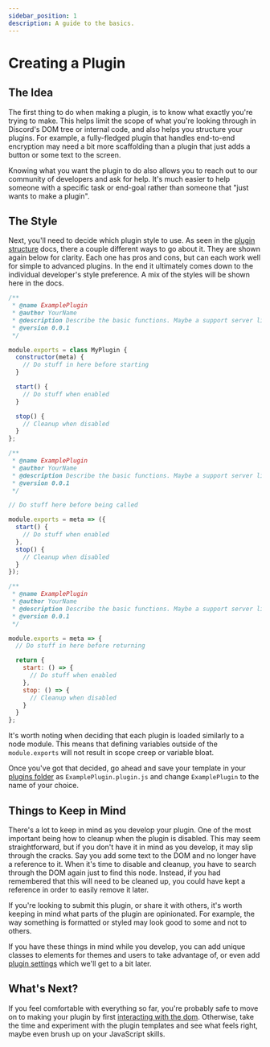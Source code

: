 ```yaml
---
sidebar_position: 1
description: A guide to the basics.
---
```


# Creating a Plugin

## The Idea

The first thing to do when making a plugin, is to know what exactly you're trying to make. This helps limit the scope of what you're looking through in Discord's DOM tree or internal code, and also helps you structure your plugins. For example, a fully-fledged plugin that handles end-to-end encryption may need a bit more scaffolding than a plugin that just adds a button or some text to the screen.

Knowing what you want the plugin to do also allows you to reach out to our community of developers and ask for help. It's much easier to help someone with a specific task or end-goal rather than someone that "just wants to make a plugin".

## The Style

Next, you'll need to decide which plugin style to use. As seen in the [plugin structure](../introduction/structure.md) docs, there a couple different ways to go about it. They are shown again below for clarity. Each one has pros and cons, but can each work well for simple to advanced plugins. In the end it ultimately comes down to the individual developer's style preference. A mix of the styles will be shown here in the docs.


<Tabs className="code-tabs">
<TabItem value="class">

```js showLineNumbers
/**
 * @name ExamplePlugin
 * @author YourName
 * @description Describe the basic functions. Maybe a support server link.
 * @version 0.0.1
 */

module.exports = class MyPlugin {
  constructor(meta) {
    // Do stuff in here before starting
  }

  start() {
    // Do stuff when enabled
  }

  stop() {
    // Cleanup when disabled
  }
};
```

</TabItem>

<TabItem value="arrow">

```js showLineNumbers
/**
 * @name ExamplePlugin
 * @author YourName
 * @description Describe the basic functions. Maybe a support server link.
 * @version 0.0.1
 */

// Do stuff here before being called

module.exports = meta => ({
  start() {
    // Do stuff when enabled
  },
  stop() {
    // Cleanup when disabled
  }
});
```

</TabItem>

<TabItem value="return">

```js showLineNumbers
/**
 * @name ExamplePlugin
 * @author YourName
 * @description Describe the basic functions. Maybe a support server link.
 * @version 0.0.1
 */

module.exports = meta => {
  // Do stuff in here before returning

  return {
    start: () => {
      // Do stuff when enabled
    },
    stop: () => {
      // Cleanup when disabled
    }
  }
};
```

</TabItem>
</Tabs>

It's worth noting when deciding that each plugin is loaded similarly to a node module. This means that defining variables outside of the `module.exports` will not result in scope creep or variable bloat.

Once you've got that decided, go ahead and save your template in your [plugins folder](../introduction/quick-start.mdx/#plugin-folder) as `ExamplePlugin.plugin.js` and change `ExamplePlugin` to the name of your choice.


## Things to Keep in Mind

There's a lot to keep in mind as you develop your plugin. One of the most important being how to cleanup when the plugin is disabled. This may seem straightforward, but if you don't have it in mind as you develop, it may slip through the cracks. Say you add some text to the DOM and no longer have a reference to it. When it's time to disable and cleanup, you have to search through the DOM again just to find this node. Instead, if you had remembered that this will need to be cleaned up, you could have kept a reference in order to easily remove it later.

If you're looking to submit this plugin, or share it with others, it's worth keeping in mind what parts of the plugin are opinionated. For example, the way something is formatted or styled may look good to some and not to others.

If you have these things in mind while you develop, you can add unique classes to elements for themes and users to take advantage of, or even add [plugin settings](./settings.mdx) which we'll get to a bit later.

## What's Next?

If you feel comfortable with everything so far, you're probably safe to move on to making your plugin by first [interacting with the dom](./dom.md). Otherwise, take the time and experiment with the plugin templates and see what feels right, maybe even brush up on your JavaScript skills.